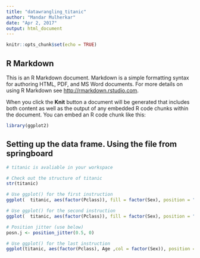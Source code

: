 ```yaml
---
title: "datawrangling_titanic"
author: "Mandar Mulherkar"
date: "Apr 2, 2017"
output: html_document
---
```


```r
knitr::opts_chunk$set(echo = TRUE)
```

## R Markdown

This is an R Markdown document. Markdown is a simple formatting syntax for authoring HTML, PDF, and MS Word documents. For more details on using R Markdown see <http://rmarkdown.rstudio.com>.

When you click the **Knit** button a document will be generated that includes both content as well as the output of any embedded R code chunks within the document. You can embed an R code chunk like this:

```r
library(ggplot2)
```

## Setting up the data frame. Using the file from springboard

```r
# titanic is avaliable in your workspace

# Check out the structure of titanic
str(titanic)

# Use ggplot() for the first instruction
ggplot(  titanic, aes(factor(Pclass)), fill = factor(Sex), position = "dodgy") + geom_bar()

# Use ggplot() for the second instruction
ggplot(  titanic, aes(factor(Pclass)), fill = factor(Sex), position = "dodgy") + geom_bar() + facet_grid(.~Survived)

# Position jitter (use below)
posn.j <- position_jitter(0.5, 0)

# Use ggplot() for the last instruction
ggplot(titanic, aes(factor(Pclass), Age ,col = factor(Sex)), position = "dodgy") + geom_jitter(size = 3, alpha = 0.5, position = posn.j) + facet_grid(.~Survived)
```